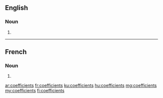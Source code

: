 ==English==

===Noun===
{{head|en|plural}}

# {{plural of|coefficient|lang=en}}

----

==French==

===Noun===
{{head|fr|plural|g=m-p}}

# {{plural of|coefficient|lang=fr}}

[[ar:coefficients]]
[[fr:coefficients]]
[[ku:coefficients]]
[[hu:coefficients]]
[[mg:coefficients]]
[[my:coefficients]]
[[fi:coefficients]]
